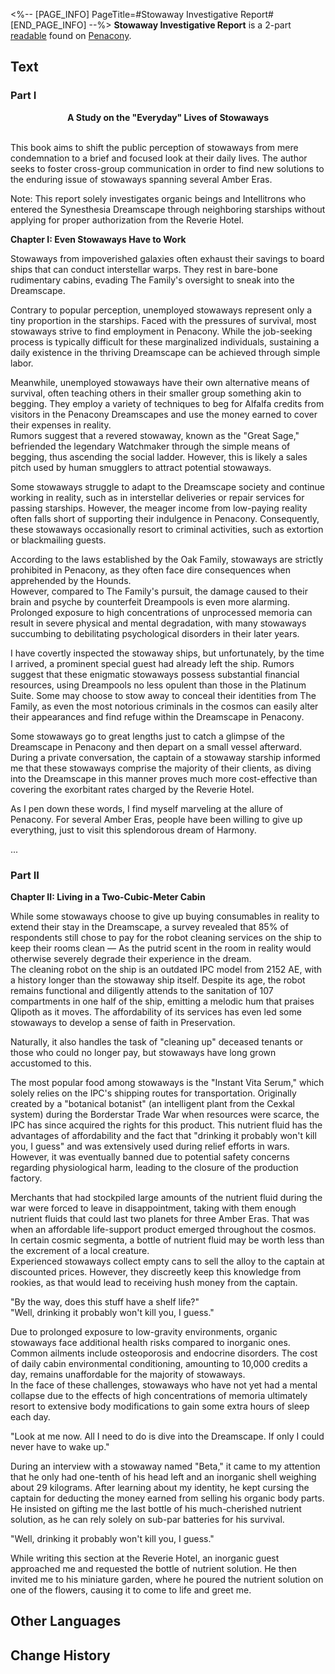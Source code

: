 <%-- [PAGE_INFO]
PageTitle=#Stowaway Investigative Report#
[END_PAGE_INFO] --%>
{{Readable Infobox
|id           = 344
|partIds      = 190600;190601
|title        = 
|image        = Item Penacony Readable 4.png
|world        = Penacony
|parts        = 2
|author       = <!--to be added-->
|description  = An investigative report based on field interviews that records the unknown side of life as a stowaway &mdash; a marginalized minority in Penacony.
|part1        = Part I
|source1      = {{cx|Source missing}}
|part2        = Part II
|source2      = {{cx|Source missing}}
|characters   = Qlipoth
|factions     = Interastral Peace Corporation; Penacony; The Family
}}
'''Stowaway Investigative Report''' is a 2-part [[readable]] found on [[Penacony]].
<!--
==Location==
{{Map Embed|<map name>|<marker id>}}
-->
==Text==
===Part I===
<div align="center">'''A Study on the "Everyday" Lives of Stowaways'''</div><br />This book aims to shift the public perception of stowaways from mere condemnation to a brief and focused look at their daily lives. The author seeks to foster cross-group communication in order to find new solutions to the enduring issue of stowaways spanning several Amber Eras.

Note: This report solely investigates organic beings and Intellitrons who entered the Synesthesia Dreamscape through neighboring starships without applying for proper authorization from the Reverie Hotel.

'''Chapter I: Even Stowaways Have to Work'''

Stowaways from impoverished galaxies often exhaust their savings to board ships that can conduct interstellar warps. They rest in bare-bone rudimentary cabins, evading The Family's oversight to sneak into the Dreamscape.

Contrary to popular perception, unemployed stowaways represent only a tiny proportion in the starships. Faced with the pressures of survival, most stowaways strive to find employment in Penacony. While the job-seeking process is typically difficult for these marginalized individuals, sustaining a daily existence in the thriving Dreamscape can be achieved through simple labor.

Meanwhile, unemployed stowaways have their own alternative means of survival, often teaching others in their smaller group something akin to begging. They employ a variety of techniques to beg for Alfalfa credits from visitors in the Penacony Dreamscapes and use the money earned to cover their expenses in reality.<br />
Rumors suggest that a revered stowaway, known as the "Great Sage," befriended the legendary Watchmaker through the simple means of begging, thus ascending the social ladder. However, this is likely a sales pitch used by human smugglers to attract potential stowaways.

Some stowaways struggle to adapt to the Dreamscape society and continue working in reality, such as in interstellar deliveries or repair services for passing starships. However, the meager income from low-paying reality often falls short of supporting their indulgence in Penacony. Consequently, these stowaways occasionally resort to criminal activities, such as extortion or blackmailing guests.

According to the laws established by the Oak Family, stowaways are strictly prohibited in Penacony, as they often face dire consequences when apprehended by the Hounds.<br />
However, compared to The Family's pursuit, the damage caused to their brain and psyche by counterfeit Dreampools is even more alarming. Prolonged exposure to high concentrations of unprocessed memoria can result in severe physical and mental degradation, with many stowaways succumbing to debilitating psychological disorders in their later years.

I have covertly inspected the stowaway ships, but unfortunately, by the time I arrived, a prominent special guest had already left the ship. Rumors suggest that these enigmatic stowaways possess substantial financial resources, using Dreampools no less opulent than those in the Platinum Suite. Some may choose to stow away to conceal their identities from The Family, as even the most notorious criminals in the cosmos can easily alter their appearances and find refuge within the Dreamscape in Penacony.

Some stowaways go to great lengths just to catch a glimpse of the Dreamscape in Penacony and then depart on a small vessel afterward. During a private conversation, the captain of a stowaway starship informed me that these stowaways comprise the majority of their clients, as diving into the Dreamscape in this manner proves much more cost-effective than covering the exorbitant rates charged by the Reverie Hotel.

As I pen down these words, I find myself marveling at the allure of Penacony. For several Amber Eras, people have been willing to give up everything, just to visit this splendorous dream of Harmony.

...

===Part II===
'''Chapter II: Living in a Two-Cubic-Meter Cabin'''

While some stowaways choose to give up buying consumables in reality to extend their stay in the Dreamscape, a survey revealed that 85% of respondents still chose to pay for the robot cleaning services on the ship to keep their rooms clean &mdash; As the putrid scent in the room in reality would otherwise severely degrade their experience in the dream.<br />
The cleaning robot on the ship is an outdated IPC model from 2152 AE, with a history longer than the stowaway ship itself. Despite its age, the robot remains functional and diligently attends to the sanitation of 107 compartments in one half of the ship, emitting a melodic hum that praises Qlipoth as it moves. The affordability of its services has even led some stowaways to develop a sense of faith in Preservation.

Naturally, it also handles the task of "cleaning up" deceased tenants or those who could no longer pay, but stowaways have long grown accustomed to this.

The most popular food among stowaways is the "Instant Vita Serum," which solely relies on the IPC's shipping routes for transportation. Originally created by a "botanical botanist" (an intelligent plant from the Cexkal system) during the Borderstar Trade War when resources were scarce, the IPC has since acquired the rights for this product. This nutrient fluid has the advantages of affordability and the fact that "drinking it probably won't kill you, I guess" and was extensively used during relief efforts in wars. However, it was eventually banned due to potential safety concerns regarding physiological harm, leading to the closure of the production factory.

Merchants that had stockpiled large amounts of the nutrient fluid during the war were forced to leave in disappointment, taking with them enough nutrient fluids that could last two planets for three Amber Eras. That was when an affordable life-support product emerged throughout the cosmos. In certain cosmic segmenta, a bottle of nutrient fluid may be worth less than the excrement of a local creature.<br />
Experienced stowaways collect empty cans to sell the alloy to the captain at discounted prices. However, they discreetly keep this knowledge from rookies, as that would lead to receiving hush money from the captain.

"By the way, does this stuff have a shelf life?"<br />
"Well, drinking it probably won't kill you, I guess."

Due to prolonged exposure to low-gravity environments, organic stowaways face additional health risks compared to inorganic ones. Common ailments include osteoporosis and endocrine disorders. The cost of daily cabin environmental conditioning, amounting to 10,000 credits a day, remains unaffordable for the majority of stowaways.<br />
In the face of these challenges, stowaways who have not yet had a mental collapse due to the effects of high concentrations of memoria ultimately resort to extensive body modifications to gain some extra hours of sleep each day.

"Look at me now. All I need to do is dive into the Dreamscape. If only I could never have to wake up."

During an interview with a stowaway named "Beta," it came to my attention that he only had one-tenth of his head left and an inorganic shell weighing about 29 kilograms. After learning about my identity, he kept cursing the captain for deducting the money earned from selling his organic body parts. He insisted on gifting me the last bottle of his much-cherished nutrient solution, as he can rely solely on sub-par batteries for his survival.

"Well, drinking it probably won't kill you, I guess."

While writing this section at the Reverie Hotel, an inorganic guest approached me and requested the bottle of nutrient solution. He then invited me to his miniature garden, where he poured the nutrient solution on one of the flowers, causing it to come to life and greet me.

<!--
==Trivia==
* 
-->
==Other Languages==
{{Other Languages
|en   = Stowaway Investigative Report
|zhs  = 偷渡客调查报告
|zht  = 偷渡客調查報告
|ja   = 密航者調査レポート
|ko   = 밀입국자 조사 보고서
|es   = Informe de investigación sobre los polizones
|fr   = Rapport d'enquête sur les clandestins
|ru   = Отчёт о нелегалах
|th   = รายงานสืบสวนผู้ลักลอบข้ามแดน
|vi   = Báo Cáo Điều Tra Người Nhập Cư Trái Phép
|de   = Untersuchungsbericht über blinde Passagiere
|id   = Laporan Penyelidikan Penyelundup
|pt   = Relatório Investigativo sobre Clandestinos
}}

==Change History==
{{Change History|2.2}}